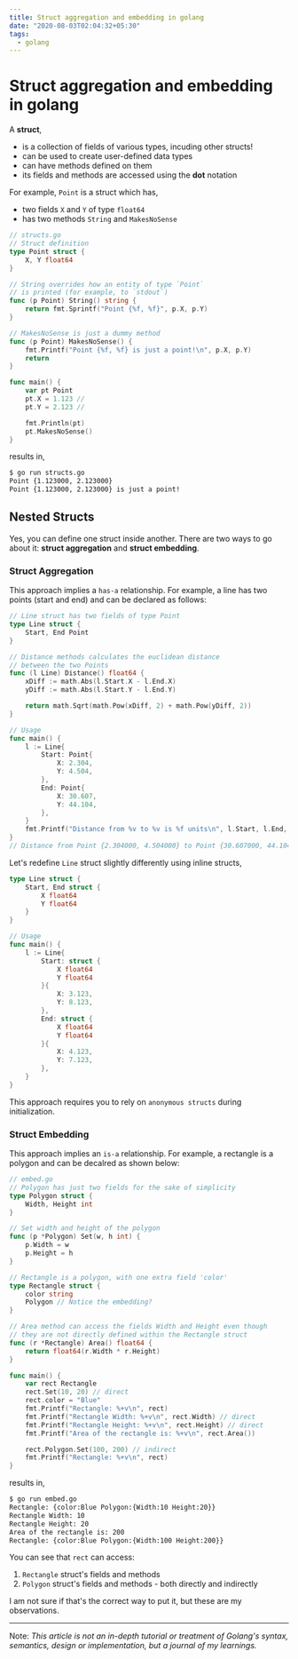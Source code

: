 ```yaml
---
title: Struct aggregation and embedding in golang
date: "2020-08-03T02:04:32+05:30"
tags:
  - golang
---
```


# Struct aggregation and embedding in golang

A **struct**,
- is a collection of fields of various types, incuding other structs!
- can be used to create user-defined data types
- can have methods defined on them
- its fields and methods are accessed using the **dot** notation

For example, `Point` is a struct which has,

- two fields `X` and `Y` of type `float64`
- has two methods `String` and `MakesNoSense`

```go
// structs.go
// Struct definition
type Point struct {
	X, Y float64
}

// String overrides how an entity of type `Point` 
// is printed (for example, to `stdout`)
func (p Point) String() string {
	return fmt.Sprintf("Point {%f, %f}", p.X, p.Y)
}

// MakesNoSense is just a dummy method
func (p Point) MakesNoSense() {
	fmt.Printf("Point {%f, %f} is just a point!\n", p.X, p.Y)
	return
}

func main() {
	var pt Point
	pt.X = 1.123 // 
	pt.Y = 2.123 // 

    fmt.Println(pt)
    pt.MakesNoSense()
}
```

results in,
```sh
$ go run structs.go
Point {1.123000, 2.123000}
Point {1.123000, 2.123000} is just a point!
```

## Nested Structs

Yes, you can define one struct inside another. There are two ways to go about it: **struct aggregation** and **struct embedding**.

### Struct Aggregation

This approach implies a `has-a` relationship. For example, a line has two points (start and end) and can be declared as follows:

```go
// Line struct has two fields of type Point
type Line struct {
	Start, End Point
}

// Distance methods calculates the euclidean distance 
// between the two Points
func (l Line) Distance() float64 {
	xDiff := math.Abs(l.Start.X - l.End.X)
	yDiff := math.Abs(l.Start.Y - l.End.Y)

	return math.Sqrt(math.Pow(xDiff, 2) + math.Pow(yDiff, 2))
}

// Usage
func main() {
	l := Line{
		Start: Point{
			X: 2.304,
			Y: 4.504,
		},
		End: Point{
			X: 30.607,
			Y: 44.104,
		},
	}
	fmt.Printf("Distance from %v to %v is %f units\n", l.Start, l.End, l.Distance())
}
// Distance from Point {2.304000, 4.504000} to Point {30.607000, 44.104000} is 48.674632 units
```

Let's redefine `Line` struct slightly differently using inline structs,
```go
type Line struct {
	Start, End struct {
		X float64
		Y float64
	}
}

// Usage
func main() {
	l := Line{
		Start: struct {
			X float64
			Y float64
		}{
			X: 3.123,
			Y: 8.123,
		},
		End: struct {
			X float64
			Y float64
		}{
			X: 4.123,
			Y: 7.123,
		},
	}
}
```
This approach requires you to rely on `anonymous structs` during initialization.

### Struct Embedding

This approach implies an `is-a` relationship. For example, a rectangle is a polygon and can be decalred as shown below:
```go
// embed.go
// Polygon has just two fields for the sake of simplicity
type Polygon struct {
	Width, Height int
}

// Set width and height of the polygon
func (p *Polygon) Set(w, h int) {
	p.Width = w
	p.Height = h
}

// Rectangle is a polygon, with one extra field 'color'
type Rectangle struct {
	color string
	Polygon // Notice the embedding?
}

// Area method can access the fields Width and Height even though
// they are not directly defined within the Rectangle struct
func (r *Rectangle) Area() float64 {
	return float64(r.Width * r.Height)
}

func main() {
	var rect Rectangle
	rect.Set(10, 20) // direct
	rect.color = "Blue"
	fmt.Printf("Rectangle: %+v\n", rect)
	fmt.Printf("Rectangle Width: %+v\n", rect.Width) // direct
	fmt.Printf("Rectangle Height: %+v\n", rect.Height) // direct
	fmt.Printf("Area of the rectangle is: %+v\n", rect.Area())

	rect.Polygon.Set(100, 200) // indirect
	fmt.Printf("Rectangle: %+v\n", rect)
}
``` 
results in,
```sh
$ go run embed.go
Rectangle: {color:Blue Polygon:{Width:10 Height:20}}
Rectangle Width: 10
Rectangle Height: 20
Area of the rectangle is: 200
Rectangle: {color:Blue Polygon:{Width:100 Height:200}}
```

You can see that `rect` can access:
1. `Rectangle` struct's fields and methods
2. `Polygon` struct's fields and methods - both directly and indirectly

I am not sure if that's the correct way to put it, but these are my observations.

---

Note: _This article is not an in-depth tutorial or treatment of Golang's syntax, semantics, design or implementation, but a journal of my learnings._
